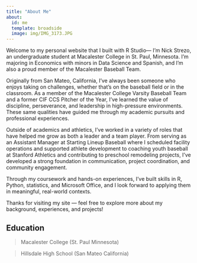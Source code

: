 ```yaml
---
title: "About Me"
about:
  id: me
  template: broadside
  image: img/IMG_3173.JPG
---
```



::: {#me}
Welcome to my personal website that I built with R Studio— I'm Nick Strezo, an undergraduate student at Macalester College in St. Paul, Minnesota. I'm majoring in Economics with minors in Data Science and Spanish, and I'm also a proud member of the Macalester Baseball Team.

Originally from San Mateo, California, I’ve always been someone who enjoys taking on challenges, whether that’s on the baseball field or in the classroom. As a member of the Macalester College Varsity Baseball Team and a former CIF CCS Pitcher of the Year, I’ve learned the value of discipline, perseverance, and leadership in high-pressure environments. These same qualities have guided me through my academic pursuits and professional experiences.

Outside of academics and athletics, I’ve worked in a variety of roles that have helped me grow as both a leader and a team player. From serving as an Assistant Manager at Starting Lineup Baseball  where I scheduled facility operations and supported athlete development to coaching youth baseball at Stanford Athletics and contributing to preschool remodeling projects, I’ve developed a strong foundation in communication, project coordination, and community engagement.

Through my coursework and hands-on experiences, I’ve built skills in R, Python, statistics, and Microsoft Office, and I look forward to applying them in meaningful, real-world contexts.

Thanks for visiting my site — feel free to explore more about my background, experiences, and projects!

## Education

> Macalester College (St. Paul Minnesota)

> Hillsdale High School (San Mateo California)

:::
